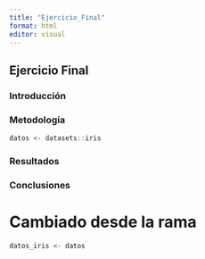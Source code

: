 ```yaml
---
title: "Ejercicio_Final"
format: html
editor: visual
---
```


## Ejercicio Final

### Introducción

### Metodología

```r
datos <- datasets::iris
```

### Resultados

### Conclusiones




# Cambiado desde la rama

```r

datos_iris <- datos
```

